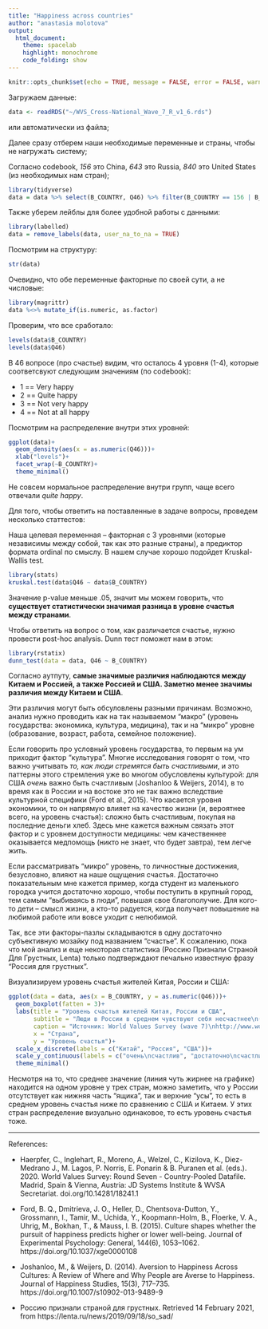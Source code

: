 ---
title: "Happiness across countries"
author: "anastasia molotova"
output:   
  html_document:
    theme: spacelab
    highlight: monochrome
    code_folding: show
---

```{r setup, include=FALSE}
knitr::opts_chunk$set(echo = TRUE, message = FALSE, error = FALSE, warning = FALSE)
```

Загружаем данные:

```{r}
data <- readRDS("~/WVS_Cross-National_Wave_7_R_v1_6.rds")
```

или автоматически из файла;


Далее сразу отберем наши необходимые переменные и страны, чтобы не нагружать систему;

Согласно codebook, *156* это China, *643* это Russia, *840* это United States (из необходимых нам стран);

```{r}
library(tidyverse)
data = data %>% select(B_COUNTRY, Q46) %>% filter(B_COUNTRY == 156 | B_COUNTRY == 643 | B_COUNTRY == 840)
```

Также уберем лейблы для более удобной работы с данными:

```{r}
library(labelled)
data = remove_labels(data, user_na_to_na = TRUE)
```

Посмотрим на структуру:

```{r}
str(data)
```

Очевидно, что обе переменные факторные по своей сути, а не числовые:

```{r}
library(magrittr)
data %<>% mutate_if(is.numeric, as.factor)
```

Проверим, что все сработало:

```{r}
levels(data$B_COUNTRY)
levels(data$Q46)
```

В 46 вопросе (про счастье) видим, что осталось 4 уровня (1-4), которые соответсвуют следующим значениям (по codebook): 

* 1 == Very happy
* 2 == Quite happy
* 3 == Not very happy
* 4 == Not at all happy

Посмотрим на распределение внутри этих уровней:

```{r}
ggplot(data)+
  geom_density(aes(x = as.numeric(Q46)))+
  xlab("levels")+
  facet_wrap(~B_COUNTRY)+
  theme_minimal()
```

Не совсем нормальное распределение внутри групп, чаще всего отвечали *quite happy*.

Для того, чтобы ответить на поставленные в задаче вопросы, проведем несколько статтестов:

Наша целевая переменная -- факторная с 3 уровнями (которые независимы между собой, так как это разные страны), а предиктор формата ordinal по смыслу. В нашем случае хорошо подойдет Kruskal-Wallis test.

```{r}
library(stats)
kruskal.test(data$Q46 ~ data$B_COUNTRY)
```

Значение p-value меньше .05, значит мы можем говорить, что **существует статистически значимая разница в уровне счастья между странами**.

Чтобы ответить на вопрос о том, как различается счастье, нужно провести post-hoc analysis. Dunn тест поможет нам в этом:

```{r}
library(rstatix)
dunn_test(data = data, Q46 ~ B_COUNTRY) 
```

Согласно аутпуту, **самые значимые различия наблюдаются между Китаем и Россией, а также Россией и США. Заметно менее значимы различия между Китаем и США**.

Эти различия могут быть обсуловлены разными причинам. Возможно, анализ нужно проводить как на так называемом "макро" (уровень государства: экономика, культура, медицина), так и на "микро" уровне (образование, возраст, работа, семейное положение).

Если говорить про условный уровень государства, то первым на ум приходит фактор "культура". Многие исследования говорят о том, что важно учитывать *то, как люди стремятся быть счастливыми*, и это паттерны этого стремления уже во многом обусловлены культурой: для США *очень* важно быть счастливым (Joshanloo & Weijers, 2014), в то время как в России и на востоке это не так важно вследствие культурной специфики (Ford et al., 2015). Что касается уровня экономики, то он напрямую влияет на качество жизни (и, вероятнее всего, на уровень счастья): сложно быть счастливым, покупая на последние деньги хлеб. Здесь мне кажется важным связать этот фактор и с уровнем доступности медицины: чем качественнее оказывается медпомощь (никто не знает, что будет завтра), тем легче жить.

Если рассматривать "микро" уровень, то личностные достижения, безусловно, влияют на наше ощущения счастья. Достаточно показательным мне кажется пример, когда студент из маленького городка учится достаточно хорошо, чтобы поступить в крупный город, тем самым "выбиваясь в люди", повышая свое благополучие. Для кого-то дети -- смысл жизни, а кто-то радуется, когда получает повышение на любимой работе или вовсе уходит с нелюбимой. 

Так, все эти факторы-пазлы складываются в одну достаточно субъективную мозайку под названием "счастье". К сожалению, пока что мой анализ и еще некоторая статистика (Россию Признали Страной Для Грустных, Lenta) только подтверждают печально известную фразу "Россия для грустных".

Визуализируем уровень счастья жителей Китая, России и США:

```{r}
ggplot(data = data, aes(x = B_COUNTRY, y = as.numeric(Q46)))+
  geom_boxplot(fatten = 3)+
  labs(title = "Уровень счастья жителей Китая, России и США", 
       subtitle = "Люди в России в среднем чувствуют себя несчастнее\n(по сравнению с США и Китаем)", 
       caption = "Источник: World Values Survey (wave 7)\nhttp://www.worldvaluessurvey.org/WVSDocumentationWV7.jsp", 
       x = "Страна", 
       y = "Уровень счастья")+
  scale_x_discrete(labels = c("Китай", "Россия", "США"))+
  scale_y_continuous(labels = c("очень\nсчастлив", "достаточно\nсчастлив", "недостаточно\nсчастлив", "совсем\nнесчастен"))+
  theme_minimal()
```

Несмотря на то, что среднее значение (линия чуть жирнее на графике) находится на одном уровне у трех стран, можно заметить, что у России отсутствует как нижняя часть "ящика", так и верхние "усы", то есть в среднем уровень счастья ниже по сравнению с США и Китаем. У этих стран распределение визуально одинаковое, то есть уровень счастья тоже.

________________________________________________________________________
References:

* Haerpfer, C., Inglehart, R., Moreno, A., Welzel, C., Kizilova, K., Diez-Medrano J., M. Lagos, P. Norris, E. Ponarin & B. Puranen et al. (eds.). 2020. World Values Survey: Round Seven - Country-Pooled Datafile. Madrid, Spain & Vienna, Austria: JD Systems Institute & WVSA Secretariat. doi.org/10.14281/18241.1

* Ford, B. Q., Dmitrieva, J. O., Heller, D., Chentsova-Dutton, Y., Grossmann, I., Tamir, M., Uchida, Y., Koopmann-Holm, B., Floerke, V. A., Uhrig, M., Bokhan, T., & Mauss, I. B. (2015). Culture shapes whether the pursuit of happiness predicts higher or lower well-being. Journal of Experimental Psychology: General, 144(6), 1053–1062. https://doi.org/10.1037/xge0000108

* Joshanloo, M., & Weijers, D. (2014). Aversion to Happiness Across Cultures: A Review of Where and Why People are Averse to Happiness. Journal of Happiness Studies, 15(3), 717–735. https://doi.org/10.1007/s10902-013-9489-9

* Россию признали страной для грустных. Retrieved 14 February 2021, from https://lenta.ru/news/2019/09/18/so_sad/

























